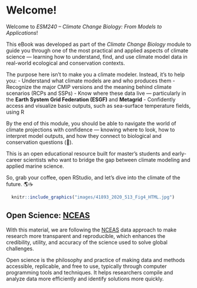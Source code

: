 # Welcome!

Welcome to *ESM240 – Climate Change Biology: From Models to Applications*!

This eBook was developed as part of the *Climate Change Biology* module to guide you through one of the most practical and applied aspects of climate science — learning how to understand, find, and use climate model data in real-world ecological and conservation contexts.

The purpose here isn’t to make you a climate modeler. Instead, it’s to help you: - Understand what climate models are and who produces them - Recognize the major CMIP versions and the meaning behind climate scenarios (RCPs and SSPs) - Know where these data live — particularly in the **Earth System Grid Federation (ESGF)** and **Metagrid** - Confidently access and visualize basic outputs, such as sea-surface temperature fields, using R

By the end of this module, you should be able to navigate the world of climate projections with confidence — knowing where to look, how to interpret model outputs, and how they connect to biological and conservation questions (🤞).

This is an open educational resource built for master’s students and early-career scientists who want to bridge the gap between climate modeling and applied marine science.

So, grab your coffee, open RStudio, and let’s dive into the climate of the future. 🌎☕

```r
  knitr::include_graphics("images/41893_2020_513_Fig4_HTML.jpg")
```

## Open Science: [NCEAS](https://www.nceas.ucsb.edu/our-approach)

With this material, we are following the [NCEAS](https://www.nceas.ucsb.edu/our-approach) data approach to make research more transparent and reproducible, which enhances the credibility, utility, and accuracy of the science used to solve global challenges.

Open science is the philosophy and practice of making data and methods accessible, replicable, and free to use, typically through computer programming tools and techniques. It helps researchers compile and analyze data more efficiently and identify solutions more quickly.

